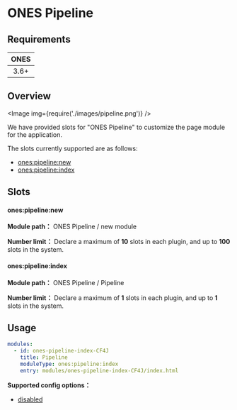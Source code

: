 # ONES Pipeline


## Requirements

| **ONES** |
| :------: |
|   3.6+   |

## Overview

<Image img={require('./images/pipeline.png')} />

We have provided slots for "ONES Pipeline" to customize the page module for the application.

The slots currently supported are as follows:

- [ones:pipeline:new](#onespipelinenew)
- [ones:pipeline:index](#onespipelineindex)

## Slots

#### ones:pipeline:new

**Module path：** ONES Pipeline / new module

**Number limit：** Declare a maximum of **10** slots in each plugin, and up to **100** slots in the system.

#### ones:pipeline:index

**Module path：** ONES Pipeline / Pipeline

**Number limit：** Declare a maximum of **1** slots in each plugin, and up to **1** slots in the system.

## Usage

```yaml
modules:
  - id: ones-pipeline-index-CF4J
    title: Pipeline
    moduleType: ones:pipeline:index
    entry: modules/ones-pipeline-index-CF4J/index.html
```

**Supported config options：**

- [disabled](../../../../reference/config/plugin.md#disabled)
